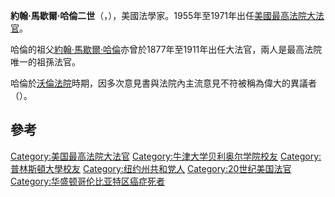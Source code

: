 {{Infobox Judge
|name          = 約翰·馬歇爾·哈倫二世
|image         = John Marshall Harlan II.jpg
|imagesize     = 
|caption       = 
|office        = [[美國最高法院大法官|美國最高法院大法官]]
|termstart     = 1955年3月17日<ref name='fedjudcenter'>{{cite news | author= | coauthors= | authorlink= | title=Federal Judicial Center: John Marshall Harlan II | date=2009-12-12 | publisher= | url=http://www.fjc.gov/servlet/nGetInfo?jid=979&cid=0&ctype=sc&instate=na | work= | pages= | accessdate=2009-12-12 | language= | archive-date=2016-03-03 | archive-url=https://web.archive.org/web/20160303180048/http://www.fjc.gov/servlet/nGetInfo?jid=979&cid=0&ctype=sc&instate=na | dead-url=no }}</ref>
|termend       = 1971年9月23日
|nominator     = [[德懷特·艾森豪威爾|德懷特·艾森豪威爾]]
|appointer     = 
|predecessor   = [[罗伯特·霍沃特·杰克逊|罗伯特·霍沃特·杰克逊]]
|successor     = [[威廉·伦奎斯特|威廉·伦奎斯特]]
|office2       = 
|termstart2    = 
|termend2      = 
|nominator2    = 
|appointer2    = 
|predecessor2  = 
|successor2    = 
|birthdate     = {{birth date|mf=yes|1899|5|20|mf=y}}
|birthplace    = [[伊利諾伊州|伊利諾伊州]][[芝加哥|芝加哥]]
|deathdate     = {{death date and age|mf=yes|1971|12|29|1899|5|20|mf=y}}
|deathplace    = [[華盛頓特區|華盛頓特區]]
|spouse        = Ethel Andrews
|religion      = [[美國聖公會|美國聖公會]]
}}
'''約翰·馬歇爾·哈倫二世'''（{{lang-en|'''John Marshall Harlan II'''}}，{{bd|1899年|5月20日|1971年|12月29日|catIdx=Harlan, John Marshall 2}}），美國法學家。1955年至1971年出任[[美國最高法院大法官|美國最高法院大法官]]。

哈倫的祖父[[約翰·馬歇爾·哈倫|約翰·馬歇爾·哈倫]]亦曾於1877年至1911年出任大法官，兩人是最高法院唯一的祖孫法官。

哈倫於[[厄爾·沃倫|沃倫]][[沃倫法院|法院]]時期，因多次意見書與法院內主流意見不符被稱為偉大的異議者（{{lang|en|Great dissenter}}）。

== 參考 ==
{{reflist}}

{{s-start}}
{{s-legal}}
{{s-bef|before=Augustus Noble Hand}}
{{s-ttl|title={{nowrap|[[美国联邦第二巡回上诉法院|美国联邦第二巡回上诉法院]]法官}}|years=1954–1955}}
{{s-aft|after=J. Edward Lumbard}}
{{s-bef|before=[[罗伯特·H·杰克逊|罗伯特·H·杰克逊]]}}
{{s-ttl|title={{nowrap|[[美國最高法院大法官|美國最高法院大法官]]}}|years=1955–1971}}
{{s-aft|after=[[威廉·伦奎斯特|威廉·伦奎斯特]]}}
{{s-end}}

{{start U.S. Supreme Court composition|CJ=[[厄尔·沃伦|沃伦]]}}
{{U.S. Supreme Court composition court lifespan| cj=厄尔·沃伦|years=1953–1969}}
{{U.S. Supreme Court composition 1955–1956}}
{{U.S. Supreme Court composition 1956–1957}}
{{U.S. Supreme Court composition 1957–1958}}
{{U.S. Supreme Court composition 1958–1962}}
{{U.S. Supreme Court composition 1962}}
{{U.S. Supreme Court composition 1962–1965}}
{{U.S. Supreme Court composition 1965–1967}}
{{U.S. Supreme Court composition 1967–1969}}
{{U.S. Supreme Court composition CJ|CJ=[[沃伦·厄尔·伯格|伯格]]}}
{{U.S. Supreme Court composition court lifespan| cj=沃伦·厄尔·伯格|years=1969–1986}}
{{U.S. Supreme Court composition 1969}}
{{U.S. Supreme Court composition 1970-1971}}
{{U.S. Supreme Court composition 1971}}
{{end U.S. Supreme Court composition}}
{{Authority control}}
{{DEFAULTSORT:Harlan, John Marshall 2}}

[[Category:美国最高法院大法官|Category:美国最高法院大法官]]
[[Category:牛津大学贝利奥尔学院校友|Category:牛津大学贝利奥尔学院校友]]
[[Category:普林斯頓大學校友|Category:普林斯頓大學校友]]
[[Category:纽约州共和党人|Category:纽约州共和党人]]
[[Category:20世纪美国法官|Category:20世纪美国法官]]
[[Category:华盛顿哥伦比亚特区癌症死者|Category:华盛顿哥伦比亚特区癌症死者]]